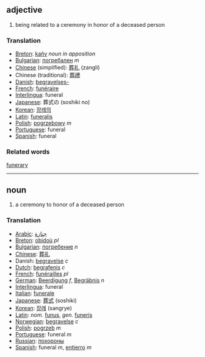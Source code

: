 == adjective ==
# being related to a ceremony in honor of a deceased person

=== Translation ===
*[[Breton]]: [[kañv]] ''noun in apposition''
*[[Bulgarian]]: [[погребален]] ''m''
*[[Chinese]] (simplified): [[葬礼]] (zangli)
*Chinese (traditional): [[葬禮]]
*[[Danish]]: [[begravelses-]]
*[[French]]: [[funéraire]]
*[[Interlingua]]: funeral
*[[Japanese]]: 葬式の (soshiki no)
*[[Korean]]: [[장례의]]
*[[Latin]]: [[funeralis]]
*[[Polish]]: [[pogrzebowy]] ''m''
*[[Portuguese]]: funeral
*[[Spanish]]: funeral

=== Related words ===
[[funerary]]
----

== noun ==
# a ceremony to honor of a deceased person

=== Translation ===
*[[Arabic]]: [[جنازة]]
*[[Breton]]: [[obidoù]] ''pl''
*[[Bulgarian]]: [[погребение]] ''n''
*[[Chinese]]: [[葬礼]]
*Danish: [[begravelse]] ''c''
*[[Dutch]]: [[begrafenis]] ''c''
*[[French]]: [[funérailles]] ''pl''
*[[German]]: [[Beerdigung]] ''f'', [[Begräbnis]] ''n''
*[[Interlingua]]: funeral
*[[Italian]]: [[funerale]]
*[[Japanese]]: [[葬式]] (soshiki)
*[[Korean]]: [[장례]] (sangrye)
*[[Latin]]: ''nom.'' [[funus]], ''gen.'' [[funeris]]
*[[Norwegian]]: [[begravelse]] ''c''
*[[Polish]]: [[pogrzeb]] ''m''
*[[Portuguese]]: funeral ''m''
*[[Russian]]: [[похороны]]
*[[Spanish]]: funeral ''m'', [[entierro]] ''m''